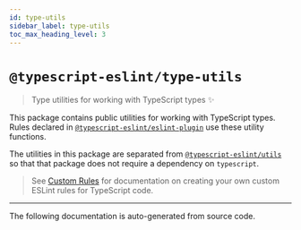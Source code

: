 ```yaml
---
id: type-utils
sidebar_label: type-utils
toc_max_heading_level: 3
---
```



# `@typescript-eslint/type-utils`

<PackageLink packageName="type-utils" scope="@typescript-eslint" />

> Type utilities for working with TypeScript types ✨

This package contains public utilities for working with TypeScript types.
Rules declared in [`@typescript-eslint/eslint-plugin`](./ESLint_Plugin.mdx) use these utility functions.

The utilities in this package are separated from [`@typescript-eslint/utils`](./Utils.mdx) so that that package does not require a dependency on `typescript`.

> See [Custom Rules](../developers/Custom_Rules.mdx) for documentation on creating your own custom ESLint rules for TypeScript code.

---

The following documentation is auto-generated from source code.

<GeneratedDocs />
